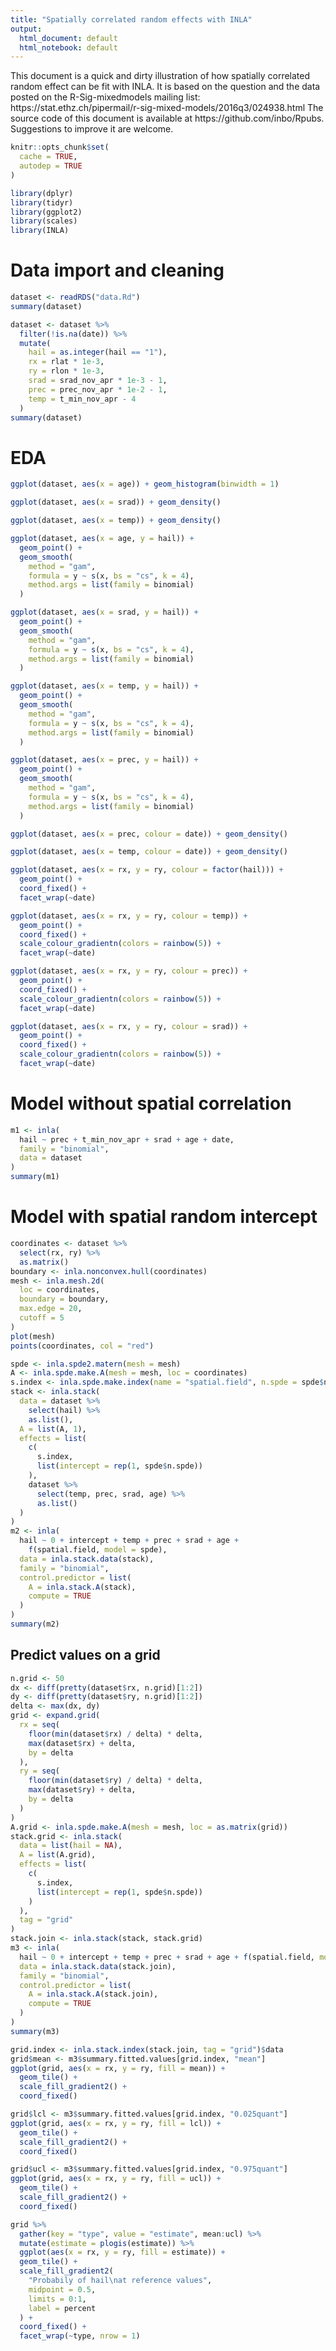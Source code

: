 ```yaml
---
title: "Spatially correlated random effects with INLA"
output:
  html_document: default
  html_notebook: default
---
```


This document is a quick and dirty illustration of how spatially correlated random effect can be fit with INLA. It is based on the question and the data posted on the R-Sig-mixedmodels mailing list: https://stat.ethz.ch/pipermail/r-sig-mixed-models/2016q3/024938.html The source code of this document is available at https://github.com/inbo/Rpubs. Suggestions to improve it are welcome.


```r
knitr::opts_chunk$set(
  cache = TRUE,
  autodep = TRUE
)
```


```r
library(dplyr)
library(tidyr)
library(ggplot2)
library(scales)
library(INLA)
```


# Data import and cleaning

```r
dataset <- readRDS("data.Rd")
summary(dataset)
```

```r
dataset <- dataset %>%
  filter(!is.na(date)) %>%
  mutate(
    hail = as.integer(hail == "1"),
    rx = rlat * 1e-3,
    ry = rlon * 1e-3,
    srad = srad_nov_apr * 1e-3 - 1,
    prec = prec_nov_apr * 1e-2 - 1,
    temp = t_min_nov_apr - 4
  )
summary(dataset)
```

# EDA

```r
ggplot(dataset, aes(x = age)) + geom_histogram(binwidth = 1)
```

```r
ggplot(dataset, aes(x = srad)) + geom_density()
```
```r
ggplot(dataset, aes(x = temp)) + geom_density()
```

```r
ggplot(dataset, aes(x = age, y = hail)) +
  geom_point() +
  geom_smooth(
    method = "gam", 
    formula = y ~ s(x, bs = "cs", k = 4),
    method.args = list(family = binomial)
  )
```

```r
ggplot(dataset, aes(x = srad, y = hail)) +
  geom_point() +
  geom_smooth(
    method = "gam", 
    formula = y ~ s(x, bs = "cs", k = 4),
    method.args = list(family = binomial)
  )
```
```r
ggplot(dataset, aes(x = temp, y = hail)) +
  geom_point() +
  geom_smooth(
    method = "gam", 
    formula = y ~ s(x, bs = "cs", k = 4),
    method.args = list(family = binomial)
  )
```
```r
ggplot(dataset, aes(x = prec, y = hail)) +
  geom_point() +
  geom_smooth(
    method = "gam", 
    formula = y ~ s(x, bs = "cs", k = 4),
    method.args = list(family = binomial)
  )
```
```r
ggplot(dataset, aes(x = prec, colour = date)) + geom_density()
```
```r
ggplot(dataset, aes(x = temp, colour = date)) + geom_density()
```
```r
ggplot(dataset, aes(x = rx, y = ry, colour = factor(hail))) +
  geom_point() +
  coord_fixed() +
  facet_wrap(~date)
```
```r
ggplot(dataset, aes(x = rx, y = ry, colour = temp)) +
  geom_point() +
  coord_fixed() +
  scale_colour_gradientn(colors = rainbow(5)) +
  facet_wrap(~date)
```
```r
ggplot(dataset, aes(x = rx, y = ry, colour = prec)) +
  geom_point() +
  coord_fixed() +
  scale_colour_gradientn(colors = rainbow(5)) +
  facet_wrap(~date)
```
```r
ggplot(dataset, aes(x = rx, y = ry, colour = srad)) +
  geom_point() +
  coord_fixed() +
  scale_colour_gradientn(colors = rainbow(5)) +
  facet_wrap(~date)
```

# Model without spatial correlation

```r
m1 <- inla(
  hail ~ prec + t_min_nov_apr + srad + age + date,
  family = "binomial",
  data = dataset
)
summary(m1)
```

# Model with spatial random intercept

```r
coordinates <- dataset %>%
  select(rx, ry) %>%
  as.matrix()
boundary <- inla.nonconvex.hull(coordinates)
mesh <- inla.mesh.2d(
  loc = coordinates, 
  boundary = boundary,
  max.edge = 20,
  cutoff = 5
)
plot(mesh)
points(coordinates, col = "red")
```

```r
spde <- inla.spde2.matern(mesh = mesh)
A <- inla.spde.make.A(mesh = mesh, loc = coordinates)
s.index <- inla.spde.make.index(name = "spatial.field", n.spde = spde$n.spde)
stack <- inla.stack(
  data = dataset %>%
    select(hail) %>%
    as.list(),
  A = list(A, 1),
  effects = list(
    c(
      s.index,
      list(intercept = rep(1, spde$n.spde))
    ),
    dataset %>%
      select(temp, prec, srad, age) %>%
      as.list()
  )
)
m2 <- inla(
  hail ~ 0 + intercept + temp + prec + srad + age + 
    f(spatial.field, model = spde),
  data = inla.stack.data(stack),
  family = "binomial",
  control.predictor = list(
    A = inla.stack.A(stack),
    compute = TRUE
  )
)
summary(m2)
```
## Predict values on a grid

```r
n.grid <- 50
dx <- diff(pretty(dataset$rx, n.grid)[1:2])
dy <- diff(pretty(dataset$ry, n.grid)[1:2])
delta <- max(dx, dy)
grid <- expand.grid(
  rx = seq(
    floor(min(dataset$rx) / delta) * delta,
    max(dataset$rx) + delta,
    by = delta
  ),
  ry = seq(
    floor(min(dataset$ry) / delta) * delta,
    max(dataset$ry) + delta,
    by = delta
  )
)
A.grid <- inla.spde.make.A(mesh = mesh, loc = as.matrix(grid))
stack.grid <- inla.stack(
  data = list(hail = NA),
  A = list(A.grid),
  effects = list(
    c(
      s.index,
      list(intercept = rep(1, spde$n.spde))
    )
  ),
  tag = "grid"
)
stack.join <- inla.stack(stack, stack.grid)
m3 <- inla(
  hail ~ 0 + intercept + temp + prec + srad + age + f(spatial.field, model = spde),
  data = inla.stack.data(stack.join),
  family = "binomial",
  control.predictor = list(
    A = inla.stack.A(stack.join),
    compute = TRUE
  )
)
summary(m3)
```

```r
grid.index <- inla.stack.index(stack.join, tag = "grid")$data
grid$mean <- m3$summary.fitted.values[grid.index, "mean"]
ggplot(grid, aes(x = rx, y = ry, fill = mean)) + 
  geom_tile() + 
  scale_fill_gradient2() +
  coord_fixed()
```

```r
grid$lcl <- m3$summary.fitted.values[grid.index, "0.025quant"]
ggplot(grid, aes(x = rx, y = ry, fill = lcl)) + 
  geom_tile() + 
  scale_fill_gradient2() +
  coord_fixed()
```

```r
grid$ucl <- m3$summary.fitted.values[grid.index, "0.975quant"]
ggplot(grid, aes(x = rx, y = ry, fill = ucl)) + 
  geom_tile() + 
  scale_fill_gradient2() +
  coord_fixed()
```

```r
grid %>%
  gather(key = "type", value = "estimate", mean:ucl) %>%
  mutate(estimate = plogis(estimate)) %>%
  ggplot(aes(x = rx, y = ry, fill = estimate)) +
  geom_tile() +
  scale_fill_gradient2(
    "Probabily of hail\nat reference values", 
    midpoint = 0.5, 
    limits = 0:1, 
    label = percent
  ) +
  coord_fixed() +
  facet_wrap(~type, nrow = 1)
```

